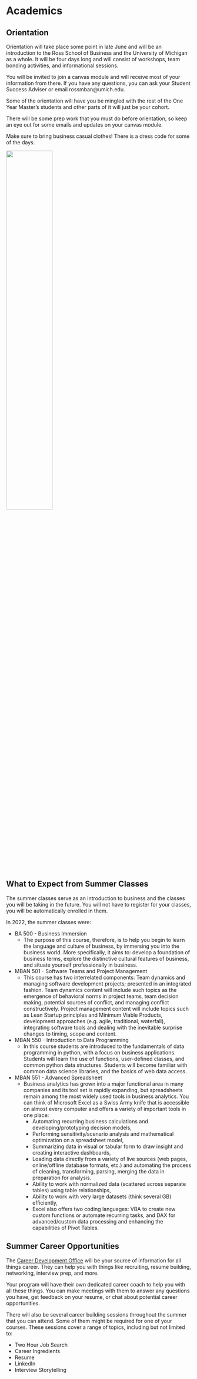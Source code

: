 # Academics {#academics}

## Orientation

Orientation will take place some point in late June and will be an introduction to the Ross School of Business and the University of Michigan as a whole. It will be four days long and will consist of workshops, team bonding activities, and informational sessions.

You will be invited to join a canvas module and will receive most of your information from there. If you have any questions, you can ask your Student Success Adviser or email rossmban@umich.edu.

Some of the orientation will have you be mingled with the rest of the One Year Master's students and other parts of it will just be your cohort. 

There will be some prep work that you must do before orientation, so keep an eye out for some emails and updates on your canvas module.

Make sure to bring business casual clothes! There is a dress code for some of the days.

![](buiscas.jpg){width=50%}

## What to Expect from Summer Classes

The summer classes serve as an introduction to business and the classes you will be taking in the future. You will not have to register for your classes, you will be automatically enrolled in them.

In 2022, the summer classes were:

* BA 500 - Business Immersion
    + The purpose of this course, therefore, is to help you begin to learn the language and culture of business, by immersing you into the business world. More specifically, it aims to: develop a foundation of business terms, explore the distinctive cultural features of business, and situate yourself professionally in business.
* MBAN 501 - Software Teams and Project Management
    + This course has two interrelated components: Team
dynamics and managing software development projects; presented in an integrated fashion. Team dynamics content will include such topics as the emergence of behavioral norms in project teams, team decision making, potential sources of conflict, and managing conflict constructively. Project management content will include topics such as Lean Startup principles and Minimum Viable Products, development approaches (e.g. agile, traditional, waterfall), integrating software tools and dealing with the inevitable surprise changes to timing, scope and content.
* MBAN 550 - Introduction to Data Programming
    + In this course students are introduced to the fundamentals of data programming in python, with a focus on business applications. Students will learn the use of functions, user-defined classes, and common python data structures. Students will become familiar with common data science libraries, and the basics of web data access.
* MBAN 551 - Advanced Spreadsheet
    + Business analytics has grown into a major functional area in many companies and its tool set is rapidly expanding, but spreadsheets remain among the most widely used tools in business analytics. You can think of Microsoft Excel as a Swiss Army knife that is accessible on almost every computer and offers a variety of important tools in one place:
        + Automating recurring business calculations and developing/prototyping decision models,
        + Performing sensitivity/scenario analysis and mathematical optimization on a spreadsheet model,
        + Summarizing data in visual or tabular form to draw insight and creating interactive dashboards,
        + Loading data directly from a variety of live sources (web pages, online/offline database formats, etc.)
and automating the process of cleaning, transforming, parsing, merging the data in preparation for
analysis.
        + Ability to work with normalized data (scattered across separate tables) using table relationships,
        + Ability to work with very large datasets (think several GB) efficiently,
        + Excel also offers two coding languages: VBA to create new custom functions or automate recurring
tasks, and DAX for advanced/custom data processing and enhancing the capabilities of Pivot Tables.

## Summer Career Opportunities

The [Career Development Office](https://sites.google.com/umich.edu/cdo-specialtymasters/home) will be your source of information for all things career. They can help you with things like recruiting, resume building, networking, interview prep, and more.

Your program will have their own dedicated career coach to help you with all these things. You can make meetings with them to answer any questions you have, get feedback on your resume, or chat about potential career opportunities. 

There will also be several career building sessions throughout the summer that you can attend. Some of them might be required for one of your courses. These sessions cover a range of topics, including but not limited to:

* Two Hour Job Search
* Career Ingredients
* Resume
* LinkedIn
* Interview Storytelling